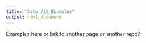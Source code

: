 ---
title: "Data Viz Examples"
output: html_document
---

Examples here or link to another page or another repo? 